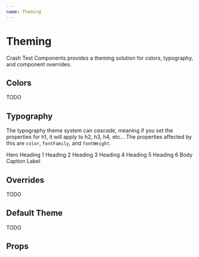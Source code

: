```yaml
---
name: Theming
---
```




# Theming

Crash Test Components provides a theming solution for colors, typography, and component overrides.

## Colors

TODO

## Typography

The typography theme system can *cascade*, meaning if you set the properties for h1, it will apply to h2, h3, h4, etc... The properties affected by this are `color`, `fontFamily`, and `fontWeight`.

<Playground>
    <ThemeProvider theme={createTheme({
      typography: {
        hero: {
          fontFamily: '"Courier", monospace'
        },
        h2: {
          fontFamily: '"Times New Roman", Times, serif'
        }
      }
    })}>
      <div style={{ padding: 50 }}>
        <Heading type={EHeadingType.HERO}>Hero</Heading>
        <Heading type={EHeadingType.H1}>Heading 1</Heading>
        <Heading type={EHeadingType.H2}>Heading 2</Heading>
        <Heading type={EHeadingType.H3}>Heading 3</Heading>
        <Heading type={EHeadingType.H4}>Heading 4</Heading>
        <Heading type={EHeadingType.H5}>Heading 5</Heading>
        <Heading type={EHeadingType.H6}>Heading 6</Heading>
        <Text type={ETextType.Body}>Body</Text>
        <Text type={ETextType.Caption}>Caption</Text>
        <Text type={ETextType.Label}>Label</Text>
      </div>
    </ThemeProvider>
</Playground>

## Overrides

TODO

## Default Theme

TODO

## Props

<PropsTable of={ThemeProvider}/>
